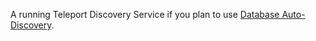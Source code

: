 A running Teleport Discovery Service if you plan to use [Database
Auto-Discovery](../../zero-trust-access/enroll-resources/auto-discovery/databases/databases.mdx).
